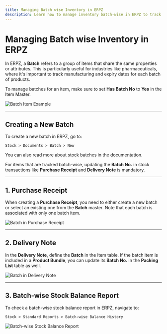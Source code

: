 ```yaml
---
title: Managing Batch wise Inventory in ERPZ
description: Learn how to manage inventory batch-wise in ERPZ to track manufacturing and expiry dates for items grouped in batches.
---
```


# Managing Batch wise Inventory in ERPZ

In ERPZ, a **Batch** refers to a group of items that share the same properties or attributes. This is particularly useful for industries like pharmaceuticals, where it's important to track manufacturing and expiry dates for each batch of products.

To manage batches for an item, make sure to set **Has Batch No** to **Yes** in the Item Master.

![Batch Item Example]()

---

## Creating a New Batch

To create a new batch in ERPZ, go to:

`Stock > Documents > Batch > New`

You can also read more about stock batches in the documentation.

For items that are tracked batch-wise, updating the **Batch No.** in stock transactions like **Purchase Receipt** and **Delivery Note** is mandatory.

---

## 1. Purchase Receipt

When creating a **Purchase Receipt**, you need to either create a new batch or select an existing one from the **Batch** master. Note that each batch is associated with only one batch item.

![Batch in Purchase Receipt]()

---

## 2. Delivery Note

In the **Delivery Note**, define the **Batch** in the Item table. If the batch item is included in a **Product Bundle**, you can update its **Batch No.** in the **Packing List** table as well.

![Batch in Delivery Note]()

---

## 3. Batch-wise Stock Balance Report

To check a batch-wise stock balance report in ERPZ, navigate to:

`Stock > Standard Reports > Batch-wise Balance History`

![Batch-wise Stock Balance Report]()

